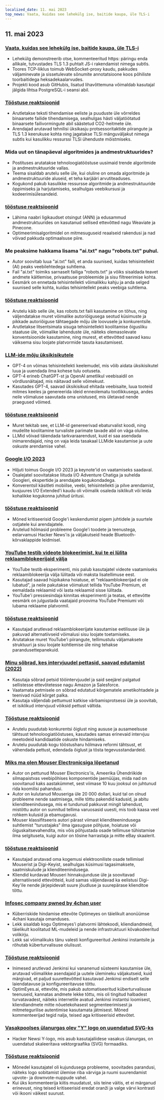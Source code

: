 ```yaml
---
localized_date: 11. mai 2023
top_news: Vaata, kuidas see lehekülg ise, baitide kaupa, üle TLS-i
---
```


## 11. mai 2023

### [Vaata, kuidas see lehekülg ise, baitide kaupa, üle TLS-i](https://subtls.pages.dev/)

- Lehekülg demonstreerib otse, kommenteeritud https: päringu enda allikale, tutvustades TLS 1.3 puhtalt JS-i rakendamist nimega subtls.
- Toores TCP-liiklus toimub WebSocket-proxy kaudu, pakkudes väljaminevate ja sissetulevate sõnumite annotatsioone koos põhiliste toorbaitidega heksadekaalarvudes.
- Projekti kood asub GitHubis, lisatud lihavõttemuna võimaldab kasutajal jälgida lihtsa PostgreSQL-i seansi abil.

### [Tööstuse reaktsioonid](http://news.ycombinator.com/item?id=35884437)

- Arutletakse teksti tihendamise eeliste ja puuduste üle võrreldes binaarsete failide tihendamisega, sealhulgas hästi väljatöötatud binaarsete failivormingute abil säästetud CO2-heitmete üle.
- Arendajad arutavad tehnilisi üksikasju protsessoritaktide piirangute ja TLS 1.3 keerukuse kohta ning jagatakse TLSi mänguväljakut nimega subtls kui kasulikku ressurssi TLSi ühenduste mõistmiseks.

### Mida uut on tänapäeval algoritmides ja andmestruktuurides?

- Postituses arutatakse tehnoloogiatööstuse uusimaid trende algoritmide ja andmestruktuuride vallas.
- Teema sisaldab arutelu selle üle, kui oluline on omada algoritmide ja andmestruktuuride aluseid, et teha karjääri arvutiteaduses.
- Kogukond pakub kasulikke ressursse algoritmide ja andmestruktuuride õppimiseks ja harjutamiseks, sealhulgas veebikursusi ja kodeerimisülesandeid.

### [tööstuse reaktsioonid](http://news.ycombinator.com/item?id=35886900)

- Lähima naabri ligikaudset otsingut (ANN) ja edusammud andmestruktuurides on kasutanud sellised ettevõtted nagu Weaviate ja Pinecone.
- Optimeerimisalgoritmidel on mitmesuguseid reaalseid rakendusi ja nad võivad pakkuda optimaalsuse piire.

### Me peaksime hakkama lisama "ai.txt" nagu "robots.txt" puhul.

- Autor soovitab luua "ai.txt" faili, et anda suunised, kuidas tehisintellekt (AI) peaks veebilehtedega suhtlema.
- Fail "ai.txt" toimiks sarnaselt failiga "robots.txt" ja võiks sisaldada teavet andmete käitlemise, privaatsuse probleemide ja sisu filtreerimise kohta.
- Eesmärk on ennetada tehisintellekti võimalikku kahju ja anda selged suunised selle kohta, kuidas tehisintellekt peaks veebiga suhtlema.

### [tööstuse reaktsioonid](http://news.ycombinator.com/item?id=35886288)

- Arutelu käib selle üle, kas robots.txt faili kasutamine on tõhus, ning väljendatakse muret võimalike autoriõigusega seotud küsimuste ja pikkade autoriõiguse tähtaegade mõju üle loovusele ja konkurentsile.
- Arutletakse litsentsimata sisuga tehisintellekti koolitamise õigusliku staatuse üle, võimalike lahenduste üle, näiteks olemasolevate konventsioonide kasutamine, ning murest, et ettevõtted saavad kasu väiksema sisu loojate platvormide tasuta kasutamisest.

### [LLM-ide mõju üksikisikutele](https://mazzzystar.github.io/2023/05/10/LLM-for-individual/)

- GPT-4 on võimas tehisintellekti keelemudel, mis võib aidata üksikisikutel luua ja uuendada ilma kohese tulu ootuseta.
- GPT-4 erineb ChatGPT-st ja OpenAI ametlikul veebisaidil on võrdlusnäitajad, mis näitavad selle võimekust.
- Kasutades GPT-4, saavad üksikisikud ehitada veebisaite, luua tooteid mitmes keeles ja genereerida ideid enneolematu tootlikkusega, andes neile võimaluse saavutada oma unistused, mis ületavad nende praegused võimed.

### [tööstuse reaktsioonid](http://news.ycombinator.com/item?id=35885797)

- Muret tekitab see, et LLM-id genereerivad ebaturvalist koodi, ning mudelite koolitamine turvaliste parimate tavade abil on väga oluline.
- LLMid võivad täiendada tarkvaraarendust, kuid ei saa asendada inimarendajaid, ning on vaja leida tasakaal LLMide kasutamise ja uute oskuste arendamise vahel.

### [Google I/O 2023](https://io.google/2023/)

- Hiljuti toimus Google I/O 2023 ja keynote'id on vaatamiseks saadaval.
- Osalejatel soovitatakse liituda I/O Adventure Chatiga ja suhelda Googleri, ekspertide ja arendajate kogukondadega.
- Konverentsil käsitleti mobiilse, veebi, tehisintellekti ja pilve arendamist, kusjuures I/O Extended'i kaudu oli võimalik osaleda isiklikult või leida kohalikke kogukonna juhitud üritusi.

### [tööstuse reaktsioonid](http://news.ycombinator.com/item?id=35886559)

- Mõned kritiseerisid Google'i keskendumist pigem juhtidele ja suurtele ostjatele kui arendajatele.
- Arutelud hõlmasid probleeme Google'i toodete ja teenustega, eelarvamusi Hacker News'is ja väljakutseid heade Bluetooth-kõrvaklappide leidmisel.

### [YouTube testib videote blokeerimist, kui te ei lülita reklaamiblokeerijaid välja](https://www.bleepingcomputer.com/news/technology/youtube-tests-blocking-videos-unless-you-disable-ad-blockers/)

- YouTube testib eksperimenti, mis palub kasutajatel videote vaatamiseks reklaamiblokeerija välja lülitada või maksta lisatellimuse eest.
- Kasutajad saavad hüpikakna hoiatuse, et "reklaamblokeerijad ei ole lubatud", ja neile pakutakse võimalust tellida YouTube Premium, et eemaldada reklaamid või lasta reklaamid sisse lülitada.
- YouTube'i pressiesindaja kinnitas eksperimenti ja teatas, et ettevõtte eesmärk on julgustada vaatajaid proovima YouTube Premiumi või lubama reklaame platvormil.

### [tööstuse reaktsioonid](http://news.ycombinator.com/item?id=35892512)

- Kasutajad arutlevad reklaamblokeerijate kasutamise eetilisuse üle ja pakuvad alternatiivseid võimalusi sisu loojate toetamiseks.
- Arutatakse muret YouTube'i piirangute, tellimustulu väljamaksete struktuuri ja sisu loojate kohtlemise üle ning tehakse parandusettepanekuid.

### [Minu sõbrad, kes intervjuudel pettasid, saavad edutamist (2022)](https://www.teamblind.com/post/My-friends-who-cheated-in-interviews-are-getting-promoted-😡😡😡😡-XnYM4nLs)

- Kasutaja sõbrad petsid tööintervjuudel ja said seejärel palgatud sellistesse ettevõtetesse nagu Amazon ja Salesforce.
- Vaatamata petmisele on sõbrad edutatud kõrgematele ametikohtadele ja teenivad nüüd kõrget palka.
- Kasutaja väljendab pettumust katkise värbamisprotsessi üle ja soovitab, et isiklikud intervjuud võiksid pettust vältida.

### [Tööstuse reaktsioonid](http://news.ycombinator.com/item?id=35885342)

- Arutelu puudutab konkurentsi õiglust ning aususe ja ausameelsuse tähtsust tehnoloogiatööstuses, kasutades samas erinevaid intervjuu meetodeid kandidaatide oskuste hindamiseks.
- Arutelu puudutab kogu tööstusharu hõlmava reformi tähtsust, et vähendada pettust, edendada õiglust ja tõsta tegevusstandardeid.

### [Miks ma olen Mouser Electronicsiga lõpetanud](https://lcamtuf.substack.com/p/why-im-done-with-mouser-electronics)

- Autor on pettunud Mouser Electronics'is, Ameerika Ühendriikide silmapaistvas veebipõhises komponentide jaemüüjas, mida nad on soovitanud kaks aastakümmet, sest viimase 10 kuu jooksul on juhtunud rida koomilisi pahandusi.
- Autor on kulutanud Mouseriga üle 20 000 dollari, kuid tal on olnud probleeme nende saatmisega, mille tõttu pakendid kadusid, ja abitu klienditeenindusega, mis ei tundunud pakkuvat mingit lahendust, mistõttu autor on sunnitud tellima varuosasid uuesti, mis toob kaasa veel rohkem kulusid ja ebamugavusi.
- Mouser klassifitseeris autori pärast viimast klienditeenindusega suhtlemist "turustajaks" ilma igasuguse põhjuse, hoiatuse või õiguskaitsevahendita, mis võis põhjustada osade tellimuse tühistamise ilma selgituseta, kuigi autor on tõsine harrastaja ja mitte eBay skaalerit.

### [tööstuse reaktsioonid](http://news.ycombinator.com/item?id=35892246)

- Kasutajad arutavad oma kogemusi elektrooniliste osade tellimisel Mouserist ja Digi-Keyist, sealhulgas küsimusi tagasimaksete, saatmiskulude ja klienditeenindusega.
- Kliendid kurdavad Mouseri hinnakujunduse üle ja soovitavad alternatiivseid ettevõtteid, kuid samas väljendavad ka eelistusi Digi-Key'ile nende järjepidevalt suure jõudluse ja suurepärase klienditoe tõttu.

### [Infosec company pwned by 4chan user](https://maia.crimew.gay/posts/optimeyes-leak/)

- Küberriskide hindamise ettevõte Optimeyes on täielikult anonüümse 4chani kasutaja omanduses.
- Lekk sisaldab kogu Optimeyes'i platvormi lähtekoodi, kliendiandmeid, täielikult koolitatud ML-mudeleid ja nende infrastruktuuri kõvakodeeritud volikirju.
- Lekk sai võimalikuks tänu valesti konfigureeritud Jenkinsi instantsile ja rõhutab küberturvalisuse olulisust.

### [Tööstuse reaktsioonid](http://news.ycombinator.com/item?id=35888509)

- Inimesed arutlevad Jenkinsi kui vananenud süsteemi kasutamise üle, arutavad võimalikke asendajaid ja uutele ülemineku väljakutseid, kuid märgivad, et paljud suurettevõtted kasutavad Jenkinsi endiselt selle laiendatavuse ja konfigureeritavuse tõttu.
- OptimEyes.ai, ettevõte, mis pakub automatiseeritud küberturvalisuse teenuseid, kannatas andmete lekke tõttu, mis oli tingitud halbadest turvatavadest, näiteks internetile avatud Jenkinsi instantsi loomisest, kliendiandmete mitte nõuetekohasest segmenteerimisest ja mitmetegurilise autentimise kasutamata jätmisest. Mõned kommenteerijad tegid nalja, teised aga kritiseerisid ettevõtet.

### [Vasakpoolses ülanurgas olev "Y" logo on uuendatud SVG-ks](https://news.ycombinator.com/y18.svg)

- Hacker Newsi Y-logo, mis asub kasutajaliidese vasakus ülanurgas, on uuendatud skaleeritava vektorgraafika (SVG) formaadiks.

### [Tööstuse reaktsioonid](http://news.ycombinator.com/item?id=35894326)

- Mõnedel kasutajatel oli kujundusega probleeme, soovitades parandusi, näiteks logo sobitamist ülemise riba värviga ja ruumi suurendamist upvote- ja downvote-nuppude vahel.
- Kui üks kommenteerija kiitis muudatust, siis teine väitis, et ei märganud erinevust, ning teised kritiseerisid eredat oranži ja valge värvi kontrasti või ikooni väikest suurust.
